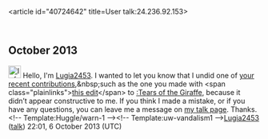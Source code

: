 <article id="40724642" title=User talk:24.236.92.153>
	<talkpage id="40724642" title="User talk:24.236.92.153">

== October 2013 ==

[[File:Information.svg|25px|alt=Information icon]] Hello, I'm [[User:Lugia2453|Lugia2453]]. I wanted to let you know that I undid one of [[Special:Contributions/24.236.92.153|your recent contributions]],&amp;nbsp;such as the one you made with &lt;span class=&quot;plainlinks&quot;&gt;[http://en.wikipedia.org/wiki/Tears_of_the_Giraffe?diff=576052289 this edit]&lt;/span&gt; to [[:Tears of the Giraffe]], because it didn’t appear constructive to me. If you think I made a mistake, or if you have any questions, you can leave me a message on [[User_talk:Lugia2453|my talk page]]. Thanks. &lt;!-- Template:Huggle/warn-1 --&gt;&lt;!-- Template:uw-vandalism1 --&gt;[[User:Lugia2453|Lugia2453]] ([[User talk:Lugia2453|talk]]) 22:01, 6 October 2013 (UTC)
	</talkpage>
</article>